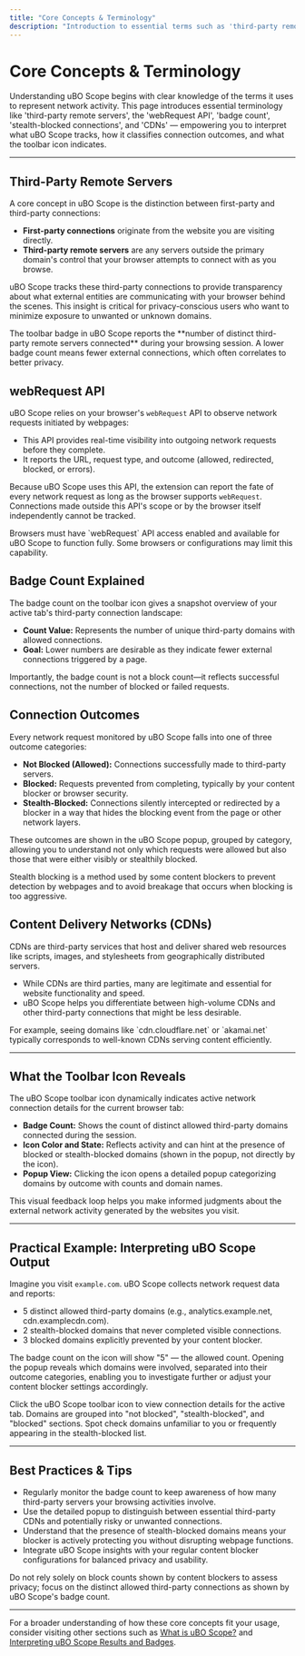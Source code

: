 ```yaml
---
title: "Core Concepts & Terminology"
description: "Introduction to essential terms such as 'third-party remote servers', 'webRequest API', 'badge count', 'stealth-blocked', and 'CDNs'—helping users interpret what uBO Scope tracks, how connection outcomes are defined, and what the toolbar icon reveals."
---
```


# Core Concepts & Terminology

Understanding uBO Scope begins with clear knowledge of the terms it uses to represent network activity. This page introduces essential terminology like 'third-party remote servers', the 'webRequest API', 'badge count', 'stealth-blocked connections', and 'CDNs' — empowering you to interpret what uBO Scope tracks, how it classifies connection outcomes, and what the toolbar icon indicates.

---

## Third-Party Remote Servers

A core concept in uBO Scope is the distinction between first-party and third-party connections:

- **First-party connections** originate from the website you are visiting directly.
- **Third-party remote servers** are any servers outside the primary domain's control that your browser attempts to connect with as you browse.

uBO Scope tracks these third-party connections to provide transparency about what external entities are communicating with your browser behind the scenes. This insight is critical for privacy-conscious users who want to minimize exposure to unwanted or unknown domains.

<Check>
The toolbar badge in uBO Scope reports the **number of distinct third-party remote servers connected** during your browsing session. A lower badge count means fewer external connections, which often correlates to better privacy.
</Check>

## webRequest API

uBO Scope relies on your browser's `webRequest` API to observe network requests initiated by webpages:

- This API provides real-time visibility into outgoing network requests before they complete.
- It reports the URL, request type, and outcome (allowed, redirected, blocked, or errors).

Because uBO Scope uses this API, the extension can report the fate of every network request as long as the browser supports `webRequest`. Connections made outside this API's scope or by the browser itself independently cannot be tracked.

<Warning>
Browsers must have `webRequest` API access enabled and available for uBO Scope to function fully. Some browsers or configurations may limit this capability.
</Warning>

## Badge Count Explained

The badge count on the toolbar icon gives a snapshot overview of your active tab's third-party connection landscape:

- **Count Value:** Represents the number of unique third-party domains with allowed connections.
- **Goal:** Lower numbers are desirable as they indicate fewer external connections triggered by a page.

Importantly, the badge count is not a block count—it reflects successful connections, not the number of blocked or failed requests.

## Connection Outcomes

Every network request monitored by uBO Scope falls into one of three outcome categories:

- **Not Blocked (Allowed):** Connections successfully made to third-party servers.
- **Blocked:** Requests prevented from completing, typically by your content blocker or browser security.
- **Stealth-Blocked:** Connections silently intercepted or redirected by a blocker in a way that hides the blocking event from the page or other network layers.

These outcomes are shown in the uBO Scope popup, grouped by category, allowing you to understand not only which requests were allowed but also those that were either visibly or stealthily blocked.

<Tip>
Stealth blocking is a method used by some content blockers to prevent detection by webpages and to avoid breakage that occurs when blocking is too aggressive.
</Tip>

## Content Delivery Networks (CDNs)

CDNs are third-party services that host and deliver shared web resources like scripts, images, and stylesheets from geographically distributed servers.

- While CDNs are third parties, many are legitimate and essential for website functionality and speed.
- uBO Scope helps you differentiate between high-volume CDNs and other third-party connections that might be less desirable.

<RealWorldContext>
For example, seeing domains like `cdn.cloudflare.net` or `akamai.net` typically corresponds to well-known CDNs serving content efficiently.
</RealWorldContext>

---

## What the Toolbar Icon Reveals

The uBO Scope toolbar icon dynamically indicates active network connection details for the current browser tab:

- **Badge Count:** Shows the count of distinct allowed third-party domains connected during the session.
- **Icon Color and State:** Reflects activity and can hint at the presence of blocked or stealth-blocked domains (shown in the popup, not directly by the icon).
- **Popup View:** Clicking the icon opens a detailed popup categorizing domains by outcome with counts and domain names.

This visual feedback loop helps you make informed judgments about the external network activity generated by the websites you visit.

---

## Practical Example: Interpreting uBO Scope Output

Imagine you visit `example.com`. uBO Scope collects network request data and reports:

- 5 distinct allowed third-party domains (e.g., analytics.example.net, cdn.examplecdn.com).
- 2 stealth-blocked domains that never completed visible connections.
- 3 blocked domains explicitly prevented by your content blocker.

The badge count on the icon will show "5" — the allowed count. Opening the popup reveals which domains were involved, separated into their outcome categories, enabling you to investigate further or adjust your content blocker settings accordingly.

<Steps>
<Step title="Open uBO Scope Popup">
Click the uBO Scope toolbar icon to view connection details for the active tab.
</Step>
<Step title="Review Domains by Outcome">
Domains are grouped into "not blocked", "stealth-blocked", and "blocked" sections.
</Step>
<Step title="Investigate Suspicious Third Parties">
Spot check domains unfamiliar to you or frequently appearing in the stealth-blocked list.
</Step>
</Steps>

---

## Best Practices & Tips

- Regularly monitor the badge count to keep awareness of how many third-party servers your browsing activities involve.
- Use the detailed popup to distinguish between essential third-party CDNs and potentially risky or unwanted connections.
- Understand that the presence of stealth-blocked domains means your blocker is actively protecting you without disrupting webpage functions.
- Integrate uBO Scope insights with your regular content blocker configurations for balanced privacy and usability.

<Warning>
Do not rely solely on block counts shown by content blockers to assess privacy; focus on the distinct allowed third-party connections as shown by uBO Scope's badge count.
</Warning>

---

For a broader understanding of how these core concepts fit your usage, consider visiting other sections such as [What is uBO Scope?](./product-value-prop) and [Interpreting uBO Scope Results and Badges](../../guides/core-workflows/interpreting-results).